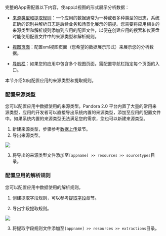 完整的App需配置以下内容，使app以视图的形式展示分析数据：

* [来源类型和提取规则](/express/extend/6555/app-knowledge)：一个应用的数据通常为一种或者多种类型的日志，系统正确的识别并解析日志是后续业务和场景化展示的前提。您需要将应用相关的来源类型和解析规则添加到应用的配置文件，以便在创建应用的搜索和仪表盘时能使用配置文件中的来源类型和解析规则。

* [视图页面](/express/extend/6556/views)：配置xml视图页面（您希望的数据展示形式）来展示您的分析数据。

* [导航栏](/express/extend/6557/nav)：如果您的应用中包含多个视图页面，需配置导航栏指定每个页面的入口。

本节介绍如何配置应用的来源类型和提取规则。


### 配置来源类型

您可以配置应用中数据使用的来源类型。Pandora 2.0 平台内置了大量的常用来源类型，应用的开发者可以直接导出系统内置的来源类型，添加至应用的配置文件中。如果系统内置的来源类型无法满足您的需求，您也可以新建来源类型。


1. 新建来源类型，步骤参考[数据上传](https://developer.qiniu.com/express/manual/6024/file_upload)章节。
2. 导出来源类型。

![](https://dn-odum9helk.qbox.me/FoOAdOxOUJNUQmVi0xeVcx_VYSnK)

3. 将导出的来源类型文件添加至`[appname] >> resources >> sourcetypes`目录。

### 配置应用的解析规则

您可以配置应用中数据使用的解析规则。

1. 创建提取字段规则，可以参考[提取字段](https://developer.qiniu.com/express/manual/6039/field_extract)章节。

2. 导出字段提取规则。

![](https://dn-odum9helk.qbox.me/FuIH6nON_7DMAT-KYlreNPlJ4h_a)

3. 将提取字段规则文件添加至`[appname] >> resources >> extractions`目录。